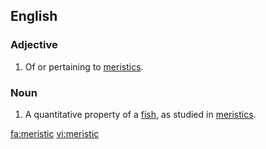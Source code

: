 ==English==

===Adjective===
{{en-adj}}

# {{context|ichthyology}} Of or pertaining to [[meristics]].

===Noun===
{{en-noun}}

# {{context|ichthyology}} A quantitative property of a [[fish]], as studied in [[meristics]].

[[fa:meristic]]
[[vi:meristic]]